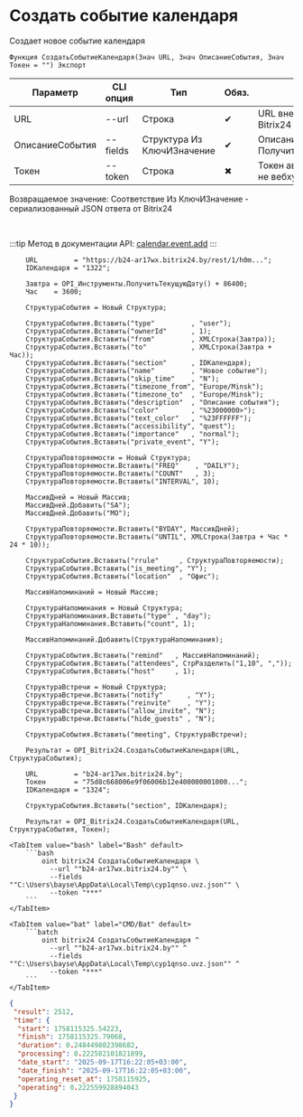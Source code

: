 ﻿---
sidebar_position: 1
description: Создать событие календаря и другие функции для работы с Bitrix24 в Открытом пакете интеграций - бесплатной open-source библиотеке интеграций для 1С:Предприятие 8, OneScript и CLI
keywords: [1C, 1С, 1С:Предприятие, 1С:Предприятие 8.3, API, Интеграция, Сервисы, Обмен, OneScript, CLI, Bitrix24]
---


# Создать событие календаря
 Создает новое событие календаря



`Функция СоздатьСобытиеКалендаря(Знач URL, Знач ОписаниеСобытия, Знач Токен = "") Экспорт`

  | Параметр | CLI опция | Тип | Обяз. | Назначение |
  |-|-|-|-|-|
  | URL | --url | Строка | &#x2714; | URL внешнего вебхука или адрес Bitrix24 при использовании токена |
  | ОписаниеСобытия | --fields | Структура Из КлючИЗначение | &#x2714; | Описание события. См. ПолучитьСтруктуруСобытияКалендаря |
  | Токен | --token | Строка | &#x2716; | Токен авторизации, если используется не вебхук |

  
  Возвращаемое значение:   Соответствие Из КлючИЗначение - сериализованный JSON ответа от Bitrix24

<br/>

:::tip
Метод в документации API: [calendar.event.add](https://apidocs.bitrix24.ru/api-reference/calendar/calendar-event/calendar-event-add.html)
:::
<br/>



```bsl title="Пример использования для 1С:Предприятие/OneScript"
    URL         = "https://b24-ar17wx.bitrix24.by/rest/1/h0m...";
    IDКалендаря = "1322";

    Завтра = OPI_Инструменты.ПолучитьТекущуюДату() + 86400;
    Час    = 3600;

    СтруктураСобытия = Новый Структура;

    СтруктураСобытия.Вставить("type"         , "user");
    СтруктураСобытия.Вставить("ownerId"      , 1);
    СтруктураСобытия.Вставить("from"         , XMLСтрока(Завтра));
    СтруктураСобытия.Вставить("to"           , XMLСтрока(Завтра + Час));
    СтруктураСобытия.Вставить("section"      , IDКалендаря);
    СтруктураСобытия.Вставить("name"         , "Новое событие");
    СтруктураСобытия.Вставить("skip_time"    , "N");
    СтруктураСобытия.Вставить("timezone_from", "Europe/Minsk");
    СтруктураСобытия.Вставить("timezone_to"  , "Europe/Minsk");
    СтруктураСобытия.Вставить("description"  , "Описание события");
    СтруктураСобытия.Вставить("color"        , "%23000000>");
    СтруктураСобытия.Вставить("text_color"   , "%23FFFFFF");
    СтруктураСобытия.Вставить("accessibility", "quest");
    СтруктураСобытия.Вставить("importance"   , "normal");
    СтруктураСобытия.Вставить("private_event", "Y");

    СтруктураПовторяемости = Новый Структура;
    СтруктураПовторяемости.Вставить("FREQ"    , "DAILY");
    СтруктураПовторяемости.Вставить("COUNT"   , 3);
    СтруктураПовторяемости.Вставить("INTERVAL", 10);

    МассивДней = Новый Массив;
    МассивДней.Добавить("SA");
    МассивДней.Добавить("MO");

    СтруктураПовторяемости.Вставить("BYDAY", МассивДней);
    СтруктураПовторяемости.Вставить("UNTIL", XMLСтрока(Завтра + Час * 24 * 10));

    СтруктураСобытия.Вставить("rrule"     , СтруктураПовторяемости);
    СтруктураСобытия.Вставить("is_meeting", "Y");
    СтруктураСобытия.Вставить("location"  , "Офис");

    МассивНапоминаний = Новый Массив;

    СтруктураНапоминания = Новый Структура;
    СтруктураНапоминания.Вставить("type" , "day");
    СтруктураНапоминания.Вставить("count", 1);

    МассивНапоминаний.Добавить(СтруктураНапоминания);

    СтруктураСобытия.Вставить("remind"   , МассивНапоминаний);
    СтруктураСобытия.Вставить("attendees", СтрРазделить("1,10", ","));
    СтруктураСобытия.Вставить("host"     , 1);

    СтруктураВстречи = Новый Структура;
    СтруктураВстречи.Вставить("notify"      , "Y");
    СтруктураВстречи.Вставить("reinvite"    , "Y");
    СтруктураВстречи.Вставить("allow_invite", "N");
    СтруктураВстречи.Вставить("hide_guests" , "N");

    СтруктураСобытия.Вставить("meeting", СтруктураВстречи);

    Результат = OPI_Bitrix24.СоздатьСобытиеКалендаря(URL, СтруктураСобытия);

    URL         = "b24-ar17wx.bitrix24.by";
    Токен       = "75d8c668006e9f06006b12e400000001000...";
    IDКалендаря = "1324";

    СтруктураСобытия.Вставить("section", IDКалендаря);

    Результат = OPI_Bitrix24.СоздатьСобытиеКалендаря(URL, СтруктураСобытия, Токен);
```
    

 <Tabs>
  
    <TabItem value="bash" label="Bash" default>
        ```bash
            oint bitrix24 СоздатьСобытиеКалендаря \
              --url ""b24-ar17wx.bitrix24.by"" \
              --fields ""C:\Users\bayse\AppData\Local\Temp\cyp1qnso.uvz.json"" \
              --token "***"
        ```
    </TabItem>
  
    <TabItem value="bat" label="CMD/Bat" default>
        ```batch
            oint bitrix24 СоздатьСобытиеКалендаря ^
              --url ""b24-ar17wx.bitrix24.by"" ^
              --fields ""C:\Users\bayse\AppData\Local\Temp\cyp1qnso.uvz.json"" ^
              --token "***"
        ```
    </TabItem>
</Tabs>


```json title="Результат"
{
 "result": 2512,
 "time": {
  "start": 1758115325.54223,
  "finish": 1758115325.79068,
  "duration": 0.248449802398682,
  "processing": 0.222582101821899,
  "date_start": "2025-09-17T16:22:05+03:00",
  "date_finish": "2025-09-17T16:22:05+03:00",
  "operating_reset_at": 1758115925,
  "operating": 0.222559928894043
 }
}
```
